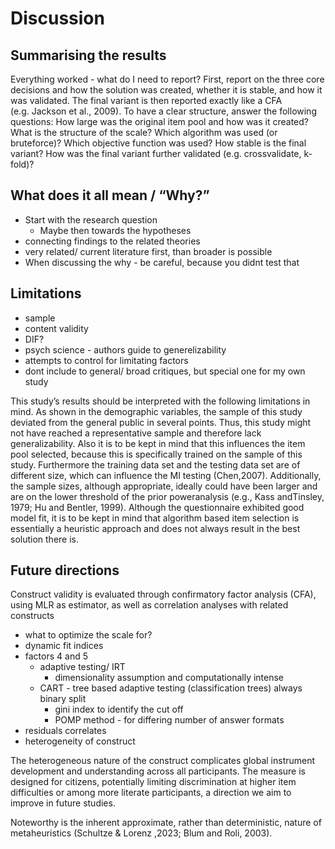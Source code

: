 # Discussion

## Summarising the results

Everything worked - what do I need to report?
First, report on the three core decisions and how the solution was created, whether it is stable, and how it was validated. The final variant is then reported exactly like a CFA (e.g. Jackson et al., 2009). To have a clear structure, answer the following questions:
How large was the original item pool and how was it created?
What is the structure of the scale?
Which algorithm was used (or bruteforce)?
Which objective function was used?
How stable is the final variant?
How was the final variant further validated (e.g. crossvalidate, k-fold)?


## What does it all mean / "Why?"

- Start with the research question
  - Maybe then towards the hypotheses
- connecting findings to the related theories
- very related/ current literature first, than broader is possible
- When discussing the why - be careful, because you didnt test that

## Limitations
- sample
- content validity
- DIF?
- psych science - authors guide to generelizability
- attempts to control for limitating factors
- dont include to general/ broad critiques, but special one for my own study

This study's results should be interpreted with the following limitations in mind. 
As shown in the demographic variables, the sample of this study deviated from the 
general public in several points. Thus, this study might not have reached a representative sample
and therefore lack generalizability. Also it is to be kept in mind that this influences the 
item pool selected, because this is specifically trained on the sample of this study. 
Furthermore the training data set and the testing data set are of different size, which 
can influence the MI testing (Chen,2007). Additionally, the sample sizes, although appropriate, ideally could have been larger and are on the lower threshold of the prior poweranalysis (e.g., Kass andTinsley, 1979; Hu and Bentler, 1999). 
Although the questionnaire exhibited good model fit, it is to be kept in mind 
that algorithm based item selection is essentially a heuristic approach and does not 
always result in the best solution there is. 

## Future directions

########################################

Construct validity is evaluated through confirmatory factor analysis (CFA), using MLR as estimator, as well as correlation analyses with related constructs

- what to optimize the scale for?
- dynamic fit indices
- factors 4 and 5
    - adaptive testing/ IRT
        - dimensionality assumption and computationally intense
    - CART - tree based adaptive testing (classification trees) always binary split
        - gini index to identify the cut off 
        - POMP method - for differing number of answer formats
- residuals correlates 
- heterogeneity of construct 

The heterogeneous nature of the construct complicates global instrument development and understanding across all participants. The measure is designed for citizens, potentially limiting discrimination at higher item difficulties or among more literate participants, a direction we aim to improve in future studies.


Noteworthy is the inherent approximate, rather than deterministic, nature of metaheuristics (Schultze & Lorenz ,2023; Blum and Roli, 2003).